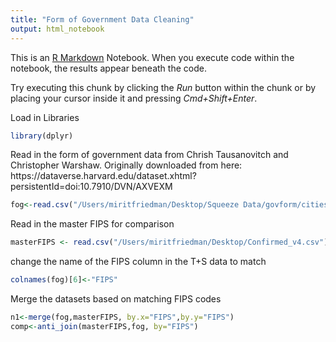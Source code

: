```yaml
---
title: "Form of Government Data Cleaning"
output: html_notebook
---
```


This is an [R Markdown](http://rmarkdown.rstudio.com) Notebook. When you execute code within the notebook, the results appear beneath the code. 

Try executing this chunk by clicking the *Run* button within the chunk or by placing your cursor inside it and pressing *Cmd+Shift+Enter*. 


Load in Libraries
```r
library(dplyr)
```


Read in the form of government data from Chrish Tausanovitch and Christopher Warshaw. Originally downloaded from here: https://dataverse.harvard.edu/dataset.xhtml?persistentId=doi:10.7910/DVN/AXVEXM
```r
fog<-read.csv("/Users/miritfriedman/Desktop/Squeeze Data/govform/cities_finaldata.csv")
```

Read in the master FIPS for comparison
```r
masterFIPS <- read.csv("/Users/miritfriedman/Desktop/Confirmed_v4.csv")
```
change the name of the FIPS column in the T+S data to match
```r
colnames(fog)[6]<-"FIPS"
```


Merge the datasets based on matching FIPS codes

```r
n1<-merge(fog,masterFIPS, by.x="FIPS",by.y="FIPS")
comp<-anti_join(masterFIPS,fog, by="FIPS")
```

